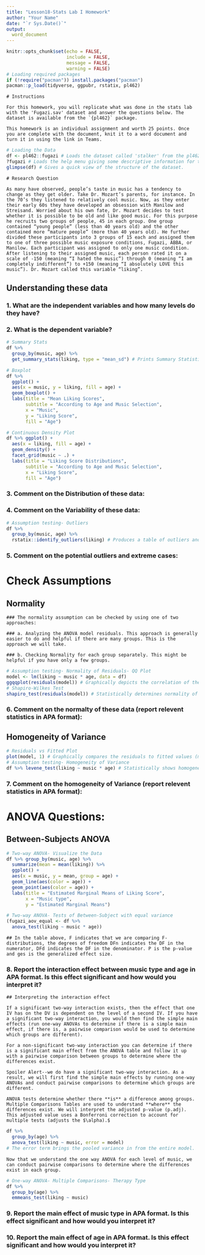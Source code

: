 ```yaml
---
title: "Lesson18-Stats Lab I Homework"
author: "Your Name"
date: "`r Sys.Date()`"
output: 
  word_document
---
```


```r
knitr::opts_chunk$set(echo = FALSE, 
                      include = FALSE, 
                      message = FALSE, 
                      warning = FALSE)
# Loading required packages
if (!require("pacman")) install.packages("pacman")
pacman::p_load(tidyverse, ggpubr, rstatix, pl462)
```

```asis
# Instructions

For this homework, you will replicate what was done in the stats lab with the 'Fugazi.sav' dataset and answer the questions below. The dataset is available from the `{pl462}` package.

This homework is an individual assignment and worth 25 points. Once you are complete with the document, knit it to a word document and turn it in using the link in Teams.
```

```r
# Loading the Data
df <- pl462::fugazi # Loads the dataset called 'stalker' from the pl462 packages and assigns it the name "dat"
?fugazi # Loads the help menu giving some descriptive information for the dataset
glimpse(df) # Gives a quick view of the structure of the dataset.
```

```asis
# Research Question 

As many have observed, people’s taste in music has a tendency to change as they get older. Take Dr. Mozart’s parents, for instance. In the 70’s they listened to relatively cool music. Now, as they enter their early 60s they have developed an obsession with Manilow and Streisand. Worried about his own fate, Dr. Mozart decides to test whether it is possible to be old and like good music. For this purpose he recruits two groups of people, 45 in each group. One group contained “young people” (less than 40 years old) and the other contained more “mature people” (more than 40 years old). He further divided these participants into 3 groups of 15 each and assigned them to one of three possible music exposure conditions, Fugazi, ABBA, or Manilow. Each participant was assigned to only one music condition. After listening to their assigned music, each person rated it on a scale of -150 (meaning “I hated the music”) through 0 (meaning “I am completely indifferent”) to +150 (meaning “I absolutely LOVE this music”). Dr. Mozart called this variable “liking”. 
```

## Understanding these data

### 1. What are the independent variables and how many levels do they have?

>

### 2. What is the dependent variable?

>

```r
# Summary Stats
df %>% 
  group_by(music, age) %>% 
  get_summary_stats(liking, type = "mean_sd") # Prints Summary Statistics

# Boxplot
df %>% 
  ggplot() + 
  aes(x = music, y = liking, fill = age) + 
  geom_boxplot() + 
  labs(title = "Mean Liking Scores",
       subtitle = "According to Age and Music Selection",
       x = "Music",
       y = "Liking Score",
       fill = "Age")

# Continuous Density Plot
df %>% ggplot() + 
  aes(x = liking, fill = age) + 
  geom_density() + 
  facet_grid(music ~ .) +
  labs(title = "Liking Score Distributions",
       subtitle = "According to Age and Music Selection", 
       x = "Liking Score",
       fill = "Age")
```

### 3. Comment on the Distribution of these data:

>

### 4. Comment on the Variability of these data:

>

```r
# Assumption testing- Outliers
df %>% 
  group_by(music, age) %>% 
  rstatix::identify_outliers(liking) # Produces a table of outliers and extreme cases.
```

### 5. Comment on the potential outliers and extreme cases:

>


# Check Assumptions

## Normality

```asis
### The normality assumption can be checked by using one of two approaches: 

### a. Analyzing the ANOVA model residuals. This approach is generally easier to do and helpful if there are many groups. This is the approach we will take.

### b. Checking Normality for each group separately. This might be helpful if you have only a few groups.
```

```r
# Assumption testing- Normality of Residuals- QQ Plot
model <- lm(liking ~ music * age, data = df)
ggqqplot(residuals(model)) # Graphically depicts the correlation of these data and a normal distribution.
# Shapiro-Wilkes Test
shapiro_test(residuals(model)) # Statistically determines normality of these data.
```

### 6. Comment on the normalty of these data (report relevent statistics in APA format):

>

## Homogeneity of Variance

```r
# Residuals vs Fitted Plot
plot(model, 1) # Graphically compares the residuals to fitted values (mean of each group)
# Assumption testing- Homogeneity of Variance
df %>% levene_test(liking ~ music * age) # Statistically shows homogeneity of variance.
```

### 7. Comment on the homogeneity of Variance (report relevent statistics in APA format):

>

# ANOVA Questions:

## Between-Subjects ANOVA

```r
# Two-way ANOVA- Visualize the Data
df %>% group_by(music, age) %>% 
  summarize(mean = mean(liking)) %>% 
  ggplot() + 
  aes(x = music, y = mean, group = age) + 
  geom_line(aes(color = age)) + 
  geom_point(aes(color = age)) + 
  labs(title = "Estimated Marginal Means of Liking Score",
       x = "Music type",
       y = "Estimated Marginal Means")
```

```r
# Two-way ANOVA- Tests of Between-Subject with equal variance
(fugazi_aov_equal <- df %>% 
  anova_test(liking ~ music * age))
```

```asis
## In the table above, F indicates that we are comparing F-distributions, the degrees of freedom DFn indicates the DF in the numerator, DFd indicates the DF in the denominator. P is the p-value and ges is the generalized effect size.
```

### 8. Report the interaction effect between music type and age in APA format. Is this effect significant and how would you interpret it?

>

```asis
## Interpreting the interaction effect

If a significant two-way interaction exists, then the effect that one IV has on the DV is dependent on the level of a second IV. If you have a significant two-way interaction, you would then find the simple main effects (run one-way ANOVAs to determine if there is a simple main effect, if there is, a pairwise comparison would be used to determine which groups are different).

For a non-significant two-way interaction you can determine if there is a significant main effect from the ANOVA table and follow it up with a pairwise comparison between groups to determine where the differences exist. 

Spoiler Alert--we do have a significant two-way interaction. As a result, we will first find the simple main effects by running one-way ANOVAs and conduct pairwise comparisons to determine which groups are different. 

ANOVA tests determine whether there **is** a difference among groups. Multiple Comparisons Tables are used to understand **where** the differences exist. We will interpret the adjusted p-value (p.adj). This adjusted value uses a Bonferroni correction to account for multiple tests (adjusts the $\alpha).$
```

```r
df %>% 
  group_by(age) %>% 
  anova_test(liking ~ music, error = model)
# The error term brings the pooled variance in from the entire model.
```

```asis
Now that we understand the one way ANOVA for each level of music, we can conduct pairwise comparisons to determine where the differences exist in each group.
```

```r
# One-way ANOVA- Multiple Comparisons- Therapy Type
df %>% 
  group_by(age) %>% 
  emmeans_test(liking ~ music) 
```

### 9. Report the main effect of music type in APA format. Is this effect significant and how would you interpret it?

>

### 10. Report the main effect of age in APA format. Is this effect significant and how would you interpret it?

>
